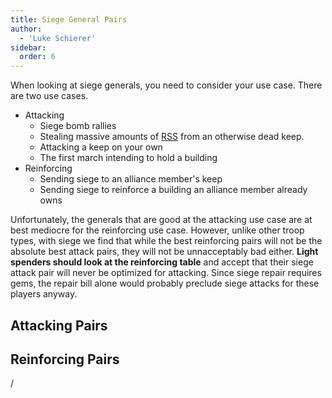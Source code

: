 ```yaml
---
title: Siege General Pairs
author:
  - 'Luke Schierer'
sidebar:
  order: 6
---
```


When looking at siege generals, you need to consider your use case. There are two use cases.

- Attacking
  - Siege bomb rallies
  - Stealing massive amounts of [RSS] from an otherwise dead keep.
  - Attacking a keep on your own
  - The first march intending to hold a building
- Reinforcing
  - Sending siege to an alliance member's keep
  - Sending siege to reinforce a building an alliance member
    already owns

Unfortunately, the generals that are good at the attacking use case are at best
mediocre for the reinforcing use case. However, unlike other troop types, with
siege we find that while the best reinforcing pairs will not be the absolute
best attack pairs, they will not be unnacceptably bad either. **Light spenders
should look at the reinforcing table** and accept that their siege attack pair
will never be optimized for attacking. Since siege repair requires gems,
the repair bill alone would probably preclude siege attacks for these players
anyway.

## Attacking Pairs

<AttackPairs generalClass="Siege" useCase="Attack"></AttackPairs>

## Reinforcing Pairs

<AttackPairs generalClass="Siege" useCase="Reinforcement"></AttackPairs>
/


[RSS]: ../../../reference/glossary/#rss
